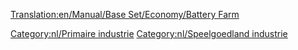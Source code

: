 [[Translation:en/Manual/Base Set/Economy/Battery Farm]]

{{nl/Industrieën|image=BatteryFarm.png
|name=Batterijenboerderij
|climates=[[nl/Manual/Klimaat#Speelgoedland|Speelgoedland]]
|accepts=Niets
|produces=[[nl/Manual/Base Set/Economy/Batterijen|Batterijen]]
|notes=Niet aanwezig in andere [[nl/Manual/Klimaat|klimaten]].
}}

{{nl/Navbox Industrieën}}
[[Category:nl/Primaire industrie]]
[[Category:nl/Speelgoedland industrie]]
